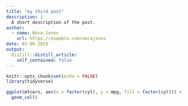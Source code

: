 ```yaml
---
title: "my third post"
description: |
  A short description of the post.
author:
  - name: Nora Jones
    url: https://example.com/norajones
date: 03-06-2019
output:
  distill::distill_article:
    self_contained: false
---
```


```r
knitr::opts_chunk$set(echo = FALSE)
library(tidyverse)
```

```r
ggplot(mtcars, aes(x = factor(cyl), y = mpg, fill = factor(cyl))) +
  geom_col()
```